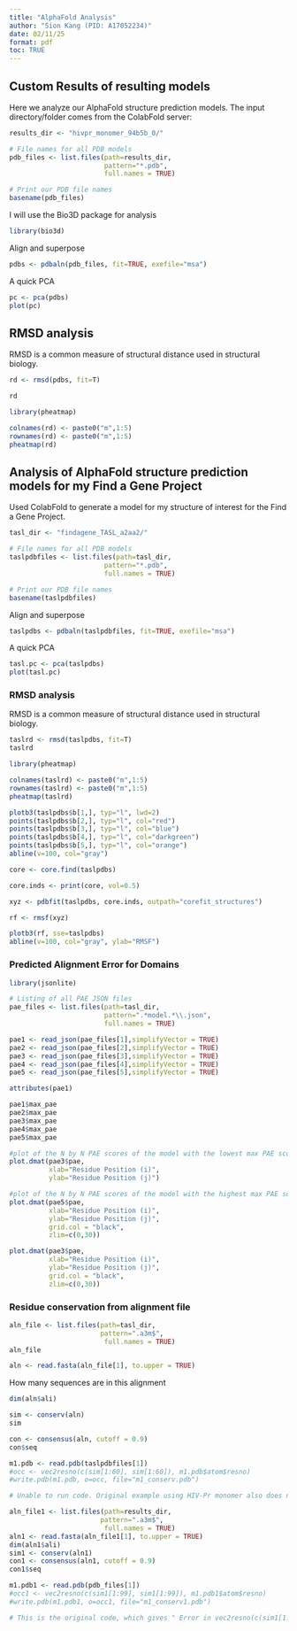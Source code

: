 ```yaml
---
title: "AlphaFold Analysis"
author: "Sion Kang (PID: A17052234)"
date: 02/11/25
format: pdf
toc: TRUE
---
```


## Custom Results of resulting models

Here we analyze our AlphaFold structure prediction models. The input directory/folder comes from the ColabFold server: 

```r
results_dir <- "hivpr_monomer_94b5b_0/"
```

```r
# File names for all PDB models
pdb_files <- list.files(path=results_dir,
                        pattern="*.pdb",
                        full.names = TRUE)

# Print our PDB file names
basename(pdb_files)
```

I will use the Bio3D package for analysis
```r
library(bio3d)
```

Align and superpose


```r
pdbs <- pdbaln(pdb_files, fit=TRUE, exefile="msa")
```

A quick PCA
```r
pc <- pca(pdbs)
plot(pc)
```

## RMSD analysis
RMSD is a common measure of structural distance used in structural biology.

```r
rd <- rmsd(pdbs, fit=T)
```

```r
rd
```

```r
library(pheatmap)

colnames(rd) <- paste0("m",1:5)
rownames(rd) <- paste0("m",1:5)
pheatmap(rd)
```

## Analysis of AlphaFold structure prediction models for my Find a Gene Project

Used ColabFold to generate a model for my structure of interest for the Find a Gene Project.

```r
tasl_dir <- "findagene_TASL_a2aa2/"
```

```r
# File names for all PDB models
taslpdbfiles <- list.files(path=tasl_dir,
                        pattern="*.pdb",
                        full.names = TRUE)

# Print our PDB file names
basename(taslpdbfiles)
```

Align and superpose

```r
taslpdbs <- pdbaln(taslpdbfiles, fit=TRUE, exefile="msa")
```
A quick PCA

```r
tasl.pc <- pca(taslpdbs)
plot(tasl.pc)
```

### RMSD analysis
RMSD is a common measure of structural distance used in structural biology.

```r
taslrd <- rmsd(taslpdbs, fit=T)
taslrd
```

```r
library(pheatmap)

colnames(taslrd) <- paste0("m",1:5)
rownames(taslrd) <- paste0("m",1:5)
pheatmap(taslrd)
```

```r
plotb3(taslpdbs$b[1,], typ="l", lwd=2)
points(taslpdbs$b[2,], typ="l", col="red")
points(taslpdbs$b[3,], typ="l", col="blue")
points(taslpdbs$b[4,], typ="l", col="darkgreen")
points(taslpdbs$b[5,], typ="l", col="orange")
abline(v=100, col="gray")
```

```r
core <- core.find(taslpdbs)
```

```r
core.inds <- print(core, vol=0.5)
```

```r
xyz <- pdbfit(taslpdbs, core.inds, outpath="corefit_structures")
```

```r
rf <- rmsf(xyz)

plotb3(rf, sse=taslpdbs)
abline(v=100, col="gray", ylab="RMSF")
```

### Predicted Alignment Error for Domains

```r
library(jsonlite)

# Listing of all PAE JSON files
pae_files <- list.files(path=tasl_dir,
                        pattern=".*model.*\\.json",
                        full.names = TRUE)
```

```r
pae1 <- read_json(pae_files[1],simplifyVector = TRUE)
pae2 <- read_json(pae_files[2],simplifyVector = TRUE)
pae3 <- read_json(pae_files[3],simplifyVector = TRUE)
pae4 <- read_json(pae_files[4],simplifyVector = TRUE)
pae5 <- read_json(pae_files[5],simplifyVector = TRUE)

attributes(pae1)
```

```r
pae1$max_pae
pae2$max_pae
pae3$max_pae
pae4$max_pae
pae5$max_pae
```

```r
#plot of the N by N PAE scores of the model with the lowest max PAE score
plot.dmat(pae3$pae, 
          xlab="Residue Position (i)",
          ylab="Residue Position (j)")
```

```r
#plot of the N by N PAE scores of the model with the highest max PAE score
plot.dmat(pae5$pae, 
          xlab="Residue Position (i)",
          ylab="Residue Position (j)",
          grid.col = "black",
          zlim=c(0,30))
```

```r
plot.dmat(pae3$pae, 
          xlab="Residue Position (i)",
          ylab="Residue Position (j)",
          grid.col = "black",
          zlim=c(0,30))
```


### Residue conservation from alignment file

```r
aln_file <- list.files(path=tasl_dir,
                       pattern=".a3m$",
                        full.names = TRUE)
aln_file
```

```r
aln <- read.fasta(aln_file[1], to.upper = TRUE)
```

How many sequences are in this alignment
```r
dim(aln$ali)
```

```r
sim <- conserv(aln)
sim
```

```r
con <- consensus(aln, cutoff = 0.9)
con$seq
```

```r
m1.pdb <- read.pdb(taslpdbfiles[1])
#occ <- vec2resno(c(sim[1:60], sim[1:60]), m1.pdb$atom$resno)
#write.pdb(m1.pdb, o=occ, file="m1_conserv.pdb")

# Unable to run code. Original example using HIV-Pr monomer also does not work (see below)
```

```r
aln_file1 <- list.files(path=results_dir,
                       pattern=".a3m$",
                        full.names = TRUE)
aln1 <- read.fasta(aln_file1[1], to.upper = TRUE)
dim(aln1$ali)
sim1 <- conserv(aln1)
con1 <- consensus(aln1, cutoff = 0.9)
con1$seq
```
```r
m1.pdb1 <- read.pdb(pdb_files[1])
#occ1 <- vec2resno(c(sim1[1:99], sim1[1:99]), m1.pdb1$atom$resno)
#write.pdb(m1.pdb1, o=occ1, file="m1_conserv1.pdb")

# This is the original code, which gives " Error in vec2resno(c(sim1[1:99], sim1[1:99]), m1.pdb1$atom$resno) : Length miss-match of 'vec' and concetive 'resno' "
```

